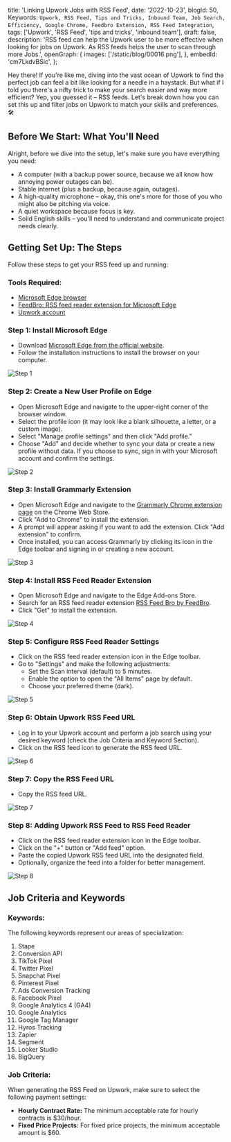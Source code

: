   title: 'Linking Upwork Jobs with RSS Feed',
  date: '2022-10-23',
  blogId: 50,
  Keywords: `Upwork, RSS Feed, Tips and Tricks, Inbound Team, Job Search, Efficiency, Google Chrome, Feedbro Extension, RSS Feed Integration`,
  tags: ['Upwork', 'RSS Feed', 'tips and tricks', 'inbound team'],
  draft: false,
  description:
    'RSS feed can help the Upwork user to be more effective when looking for jobs on Upwork. As RSS feeds helps the user to scan through more Jobs.',
  openGraph: {
    images: ['/static/blog/00016.png'],
  },
  embedId: 'cm7LkdvBSic',
};

<BlogHeader metadata={metadata} />

Hey there! If you're like me, diving into the vast ocean of Upwork to find the perfect job can feel a bit like looking for a needle in a haystack. But what if I told you there's a nifty trick to make your search easier and way more efficient? Yep, you guessed it – RSS feeds. Let's break down how you can set this up and filter jobs on Upwork to match your skills and preferences. 🛠️

## Before We Start: What You'll Need

Alright, before we dive into the setup, let's make sure you have everything you need:

- A computer (with a backup power source, because we all know how annoying power outages can be).
- Stable internet (plus a backup, because again, outages).
- A high-quality microphone – okay, this one's more for those of you who might also be pitching via voice.
- A quiet workspace because focus is key.
- Solid English skills – you'll need to understand and communicate project needs clearly.

## Getting Set Up: The Steps

Follow these steps to get your RSS feed up and running:

### Tools Required:

- [Microsoft Edge browser](https://www.microsoft.com/en-us/edge/download?form=MA13FJ)
- [FeedBro: RSS feed reader extension for Microsoft Edge](https://chrome.google.com/webstore/detail/feedbro/mefgmmbdailogpfhfblcnnjfmnpnmdfa?hl=en)
- [Upwork account](https://www.upwork.com)

### Step 1: Install Microsoft Edge

- Download [Microsoft Edge from the official website](https://www.microsoft.com/en-us/edge/download?form=MA13FJ).
- Follow the installation instructions to install the browser on your computer.

![Step 1](/static/blog/94/001.png)

### Step 2: Create a New User Profile on Edge

- Open Microsoft Edge and navigate to the upper-right corner of the browser window.
- Select the profile icon (it may look like a blank silhouette, a letter, or a custom image).
- Select "Manage profile settings" and then click "Add profile."
- Choose "Add" and decide whether to sync your data or create a new profile without data. If you choose to sync, sign in with your Microsoft account and confirm the settings.

![Step 2](/static/blog/94/002.png)

### Step 3: Install Grammarly Extension

- Open Microsoft Edge and navigate to the [Grammarly Chrome extension page](https://chrome.google.com/webstore/detail/grammarly-for-chrome/kbfnbcaeplbcioakkpcpgfkobkghlhen) on the Chrome Web Store.
- Click "Add to Chrome" to install the extension.
- A prompt will appear asking if you want to add the extension. Click "Add extension" to confirm.
- Once installed, you can access Grammarly by clicking its icon in the Edge toolbar and signing in or creating a new account.

![Step 3](/static/blog/94/003.png)

### Step 4: Install RSS Feed Reader Extension

- Open Microsoft Edge and navigate to the Edge Add-ons Store.
- Search for an RSS feed reader extension [RSS Feed Bro by FeedBro](https://chrome.google.com/webstore/detail/feedbro/mefgmmbdailogpfhfblcnnjfmnpnmdfa?hl=en).
- Click "Get" to install the extension.

![Step 4](/static/blog/94/004.png)

### Step 5: Configure RSS Feed Reader Settings

- Click on the RSS feed reader extension icon in the Edge toolbar.
- Go to "Settings" and make the following adjustments:
  - Set the Scan interval (default) to 5 minutes.
  - Enable the option to open the "All Items" page by default.
  - Choose your preferred theme (dark).

![Step 5](/static/blog/94/005.png)

### Step 6: Obtain Upwork RSS Feed URL

- Log in to your Upwork account and perform a job search using your desired keyword (check the Job Criteria and Keyword Section).
- Click on the RSS feed icon to generate the RSS feed URL.

![Step 6](/static/blog/94/006.png)

### Step 7: Copy the RSS Feed URL

- Copy the RSS feed URL.

![Step 7](/static/blog/94/007.png)

### Step 8: Adding Upwork RSS Feed to RSS Feed Reader

- Click on the RSS feed reader extension icon in the Edge toolbar.
- Click on the "+" button or "Add feed" option.
- Paste the copied Upwork RSS feed URL into the designated field.
- Optionally, organize the feed into a folder for better management.

![Step 8](/static/blog/94/008.png)

## Job Criteria and Keywords

### Keywords:

The following keywords represent our areas of specialization:

1. Stape
2. Conversion API
3. TikTok Pixel
4. Twitter Pixel
5. Snapchat Pixel
6. Pinterest Pixel
7. Ads Conversion Tracking
8. Facebook Pixel
9. Google Analytics 4 (GA4)
10. Google Analytics
11. Google Tag Manager
12. Hyros Tracking
13. Zapier
14. Segment
15. Looker Studio
16. BigQuery

### Job Criteria:

When generating the RSS Feed on Upwork, make sure to select the following payment settings:

- **Hourly Contract Rate:** The minimum acceptable rate for hourly contracts is $30/hour.
- **Fixed Price Projects:** For fixed price projects, the minimum acceptable amount is $60.
